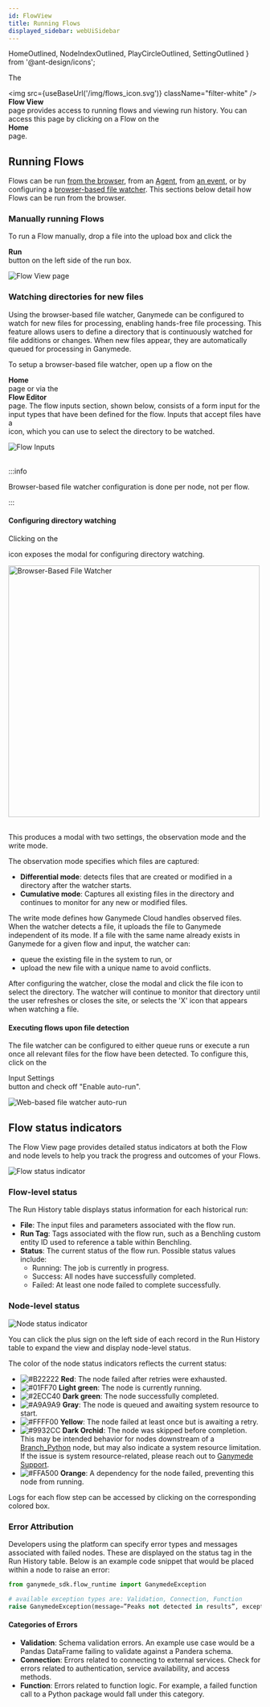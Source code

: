 ```yaml
---
id: FlowView
title: Running Flows
displayed_sidebar: webUiSidebar
---
```


  HomeOutlined,
  NodeIndexOutlined,
  PlayCircleOutlined,
  SettingOutlined
} from '@ant-design/icons';



The <div className="button darkblue_button"><img src={useBaseUrl('/img/flows_icon.svg')} className="filter-white" /> **Flow View**</div> page provides access to running flows and viewing run history.  You can access this page by clicking on a Flow on the <div className="button darkblue_button"><HomeOutlined /> **Home**</div> page.

## Running Flows

Flows can be run [from the browser](#manually-running-flows), from an [Agent](./connectivity/Agent), from [an event](./configuration/S3EventConfig), or by configuring a [browser-based file watcher](#watching-directories-for-new-files).  This sections below detail how Flows can be run from the browser.

### Manually running Flows

To run a Flow manually, drop a file into the upload box and click the <div className="button run_queue_button">**Run** <PlayCircleOutlined /></div> button on the left side of the run box.

<img alt="Flow View page" src="https://ganymede-bio.mo.cloudinary.net/apiServer/FlowView_20230531.png" />

### Watching directories for new files

Using the browser-based file watcher, Ganymede can be configured to watch for new files for processing, enabling hands-free file processing. This feature allows users to define a directory that is continuously watched for file additions or changes. When new files appear, they are automatically queued for processing in Ganymede.

To setup a browser-based file watcher, open up a flow on the <div className="button darkblue_button"><HomeOutlined /> **Home**</div> page or via the <div className="button darkblue_button"><NodeIndexOutlined /> **Flow Editor**</div> page. The flow inputs section, shown below, consists of a form input for the input types that have been defined for the flow.  Inputs that accept files have a <div className="button dark_gray_button"><SettingOutlined /></div> icon, which you can use to select the directory to be watched. 

<div class="text--center">
  <img
    alt="Flow Inputs"
    src="https://ganymede-bio.mo.cloudinary.net/apiServer/Flow_Inputs20231219.png"
  />
</div>
&nbsp;

:::info

Browser-based file watcher configuration is done per node, not per flow.

:::


#### Configuring directory watching

Clicking on the <div className="button dark_gray_button"><SettingOutlined /></div> icon exposes the modal for configuring directory watching.

<div class="text--center">
  <img
    alt="Browser-Based File Watcher"
    src="https://ganymede-bio.mo.cloudinary.net/apiServer/Browser_File_Watcher20231219.png"
    width="500"
  />
</div>
&nbsp;

This produces a modal with two settings, the observation mode and the write mode.

The observation mode specifies which files are captured:
 - **Differential mode**: detects files that are created or modified in a directory after the watcher starts.
 - **Cumulative mode**: Captures all existing files in the directory and continues to monitor for any new or modified files.

The write mode defines how Ganymede Cloud handles observed files.  When the watcher detects a file, it uploads the file to Ganymede independent of its mode. If a file with the same name already exists in Ganymede for a given flow and input, the watcher can:
 - queue the existing file in the system to run, or
 - upload the new file with a unique name to avoid conflicts.

After configuring the watcher, close the modal and click the file icon to select the directory. The watcher will continue to monitor that directory until the user refreshes or closes the site, or selects the 'X' icon that appears when watching a file.

#### Executing flows upon file detection

The file watcher can be configured to either queue runs or execute a run once all relevant files for the flow have been detected.  To configure this, click on the <div className="button dark_gray_button"><SettingOutlined />  Input Settings</div> button and check off "Enable auto-run".

<div class="text--center">
  <img
    alt="Web-based file watcher auto-run"
    src="https://ganymede-bio.mo.cloudinary.net/apiServer/File_Watcher_Autorun20231219.png"
  />
</div>
 
## Flow status indicators

The Flow View page provides detailed status indicators at both the Flow and node levels to help you track the progress and outcomes of your Flows.

<img alt="Flow status indicator" src="https://ganymede-bio.mo.cloudinary.net/apiServer/FlowStatusIndicator_20230109.png" />

### Flow-level status

The Run History table displays status information for each historical run:

- **File**: The input files and parameters associated with the flow run.
- **Run Tag**: Tags associated with the flow run, such as a Benchling custom entity ID used to reference a table within Benchling.
- **Status**: The current status of the flow run. Possible status values include:
  - Running: The job is currently in progress.
  - Success: All nodes have successfully completed.
  - Failed: At least one node failed to complete successfully.

### Node-level status

<img alt="Node status indicator" src="https://ganymede-bio.mo.cloudinary.net/apiServer/NodeStatusAndLog_20230831.png" />

You can click the plus sign on the left side of each record in the Run History table to expand the view and display node-level status.

The color of the node status indicators reflects the current status:
- ![#B22222](https://placehold.co/2x2/B22222/B22222.png) **Red**: The node failed after retries were exhausted.
- ![#01FF70](https://placehold.co/2x2/01FF70/01FF70.png) **Light green**: The node is currently running.
- ![#2ECC40](https://placehold.co/2x2/2ECC40/2ECC40.png) **Dark green**: The node successfully completed.
- ![#A9A9A9](https://placehold.co/2x2/A9A9A9/A9A9A9.png) **Gray**: The node is queued and awaiting system resource to start.
- ![#FFFF00](https://placehold.co/2x2/FFFF00/FFFF00.png) **Yellow**: The node failed at least once but is awaiting a retry.
- ![#9932CC](https://placehold.co/2x2/9932CC/9932CC.png) **Dark Orchid**: The node was skipped before completion.  This may be intended behavior for nodes downstream of a [Branch_Python](./nodes/Analysis/Branch_Python.md) node, but may also indicate a system resource limitation.  If the issue is system resource-related, please reach out to [Ganymede Support](./Support.mdx).
- ![#FFA500](https://placehold.co/2x2/FFA500/FFA500.png) **Orange**: A dependency for the node failed, preventing this node from running.

Logs for each flow step can be accessed by clicking on the corresponding colored box.

### Error Attribution

Developers using the platform can specify error types and messages associated with failed nodes. These are displayed on the status tag in the Run History table. Below is an example code snippet that would be placed within a node to raise an error:

```python
from ganymede_sdk.flow_runtime import GanymedeException

# available exception types are: Validation, Connection, Function
raise GanymedeException(message=”Peaks not detected in results”, exception_type=”Function”)
```

#### Categories of Errors

- **Validation**: Schema validation errors. An example use case would be a Pandas DataFrame failing to validate against a Pandera schema.
- **Connection**: Errors related to connecting to external services. Check for errors related to authentication, service availability, and access methods.
- **Function**: Errors related to function logic. For example, a failed function call to a Python package would fall under this category.

